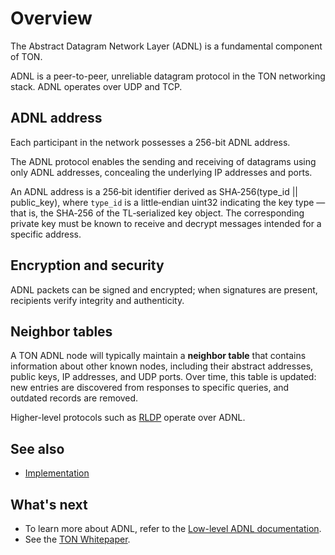 
# Overview

The Abstract Datagram Network Layer (ADNL) is a fundamental component of TON.

ADNL is a peer-to-peer, unreliable datagram protocol in the TON networking stack. ADNL operates over UDP and TCP.

## ADNL address

Each participant in the network possesses a 256-bit ADNL address.

The ADNL protocol enables the sending and receiving of datagrams using only ADNL addresses, concealing the underlying IP addresses and ports.

An ADNL address is a 256‑bit identifier derived as SHA‑256(type_id || public_key), where `type_id` is a little‑endian uint32 indicating the key type — that is, the SHA‑256 of the TL‑serialized key object. The corresponding private key must be known to receive and decrypt messages intended for a specific address.

## Encryption and security

ADNL packets can be signed and encrypted; when signatures are present, recipients verify integrity and authenticity.

## Neighbor tables

A TON ADNL node will typically maintain a **neighbor table** that contains information about other known nodes, including their abstract addresses, public keys, IP addresses, and UDP ports. Over time, this table is updated: new entries are discovered from responses to specific queries, and outdated records are removed.

Higher-level protocols such as [RLDP](/v3/documentation/network/protocols/rldp) operate over ADNL.

## See also

- [Implementation](https://github.com/ton-blockchain/ton/tree/master/adnl)

## What's next

- To learn more about ADNL, refer to the [Low-level ADNL documentation](/v3/documentation/network/protocols/adnl/low-level).
- See the [TON Whitepaper](https://ton.org/whitepaper.pdf).


<Feedback />
